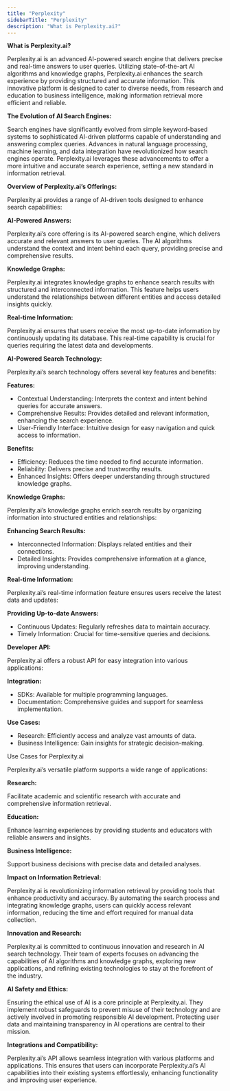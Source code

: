 ```yaml
---
title: "Perplexity"
sidebarTitle: "Perplexity"
description: "What is Perplexity.ai?"
---
```


**What is Perplexity.ai?**

Perplexity.ai is an advanced AI-powered search engine that delivers precise and real-time answers to user queries. Utilizing state-of-the-art AI algorithms and knowledge graphs, Perplexity.ai enhances the search experience by providing structured and accurate information. This innovative platform is designed to cater to diverse needs, from research and education to business intelligence, making information retrieval more efficient and reliable.

**The Evolution of AI Search Engines:**

Search engines have significantly evolved from simple keyword-based systems to sophisticated AI-driven platforms capable of understanding and answering complex queries. Advances in natural language processing, machine learning, and data integration have revolutionized how search engines operate. Perplexity.ai leverages these advancements to offer a more intuitive and accurate search experience, setting a new standard in information retrieval.

**Overview of Perplexity.ai’s Offerings:**

Perplexity.ai provides a range of AI-driven tools designed to enhance search capabilities:

**AI-Powered Answers:**

Perplexity.ai’s core offering is its AI-powered search engine, which delivers accurate and relevant answers to user queries. The AI algorithms understand the context and intent behind each query, providing precise and comprehensive results.

**Knowledge Graphs:**

Perplexity.ai integrates knowledge graphs to enhance search results with structured and interconnected information. This feature helps users understand the relationships between different entities and access detailed insights quickly.

**Real-time Information:**

Perplexity.ai ensures that users receive the most up-to-date information by continuously updating its database. This real-time capability is crucial for queries requiring the latest data and developments.

**AI-Powered Search Technology:**

Perplexity.ai’s search technology offers several key features and benefits:

**Features:**

- Contextual Understanding: Interprets the context and intent behind queries for accurate answers.
- Comprehensive Results: Provides detailed and relevant information, enhancing the search experience.
- User-Friendly Interface: Intuitive design for easy navigation and quick access to information.

**Benefits:**

- Efficiency: Reduces the time needed to find accurate information.
- Reliability: Delivers precise and trustworthy results.
- Enhanced Insights: Offers deeper understanding through structured knowledge graphs.

**Knowledge Graphs:**

Perplexity.ai’s knowledge graphs enrich search results by organizing information into structured entities and relationships:

**Enhancing Search Results:**

- Interconnected Information: Displays related entities and their connections.
- Detailed Insights: Provides comprehensive information at a glance, improving understanding.

**Real-time Information:**

Perplexity.ai’s real-time information feature ensures users receive the latest data and updates:

**Providing Up-to-date Answers:**

- Continuous Updates: Regularly refreshes data to maintain accuracy.
- Timely Information: Crucial for time-sensitive queries and decisions.

**Developer API:**

Perplexity.ai offers a robust API for easy integration into various applications:


**Integration:**

- SDKs: Available for multiple programming languages.
- Documentation: Comprehensive guides and support for seamless implementation.

**Use Cases:**

- Research: Efficiently access and analyze vast amounts of data.
- Business Intelligence: Gain insights for strategic decision-making.

Use Cases for Perplexity.ai

Perplexity.ai’s versatile platform supports a wide range of applications:


**Research:**

Facilitate academic and scientific research with accurate and comprehensive information retrieval.


**Education:**

Enhance learning experiences by providing students and educators with reliable answers and insights.


**Business Intelligence:**

Support business decisions with precise data and detailed analyses.


**Impact on Information Retrieval:**

Perplexity.ai is revolutionizing information retrieval by providing tools that enhance productivity and accuracy. By automating the search process and integrating knowledge graphs, users can quickly access relevant information, reducing the time and effort required for manual data collection.


**Innovation and Research:**

Perplexity.ai is committed to continuous innovation and research in AI search technology. Their team of experts focuses on advancing the capabilities of AI algorithms and knowledge graphs, exploring new applications, and refining existing technologies to stay at the forefront of the industry.

**AI Safety and Ethics:**

Ensuring the ethical use of AI is a core principle at Perplexity.ai. They implement robust safeguards to prevent misuse of their technology and are actively involved in promoting responsible AI development. Protecting user data and maintaining transparency in AI operations are central to their mission.


**Integrations and Compatibility:**

Perplexity.ai’s API allows seamless integration with various platforms and applications. This ensures that users can incorporate Perplexity.ai’s AI capabilities into their existing systems effortlessly, enhancing functionality and improving user experience.